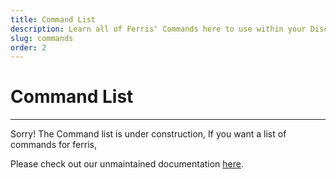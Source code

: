 ```yaml
---
title: Command List
description: Learn all of Ferris' Commands here to use within your Discord server!
slug: commands
order: 2
---
```


# Command List

---

Sorry! The Command list is under construction, If you want a list of commands for ferris,

Please check out our unmaintained documentation [here](https://docs.ferrisbot.app/).
